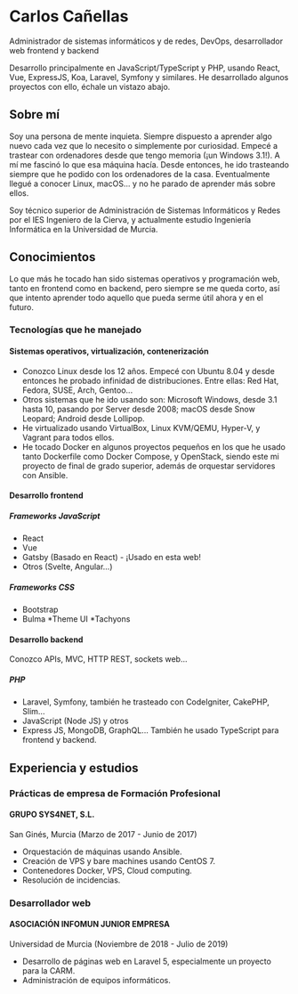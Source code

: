 

<Layout location="/about" title="Currículum">
<SEO
    title="Sobre mí"
    description="Currículum Vitae de Carlos Cañellas"
/>

# Carlos Cañellas

Administrador de sistemas informáticos y de redes, DevOps, desarrollador web frontend y backend

Desarrollo principalmente en JavaScript/TypeScript y PHP, usando React, Vue, ExpressJS, Koa, Laravel, Symfony y similares. He desarrollado algunos proyectos con ello, échale un vistazo abajo.

## Sobre mí

Soy una persona de mente inquieta. Siempre dispuesto a aprender algo nuevo cada vez que lo necesito o simplemente por curiosidad. Empecé a trastear con ordenadores desde que tengo memoria (¡un Windows 3.1!). A mí me fascinó lo que esa máquina hacía. Desde entonces, he ido trasteando siempre que he podido con los ordenadores de la casa. Eventualmente llegué a conocer Linux, macOS... y no he parado de aprender más sobre ellos.

Soy técnico superior de Administración de Sistemas Informáticos y Redes por el IES Ingeniero de la Cierva, y actualmente estudio Ingeniería Informática en la Universidad de Murcia.

## Conocimientos

Lo que más he tocado han sido sistemas operativos y programación web, tanto en frontend como en backend, pero siempre se me queda corto, así que intento aprender todo aquello que pueda serme útil ahora y en el futuro.

### Tecnologías que he manejado

#### Sistemas operativos, virtualización, contenerización

* Conozco Linux desde los 12 años. Empecé con Ubuntu 8.04 y desde entonces he probado infinidad de distribuciones. Entre ellas: Red Hat, Fedora, SUSE, Arch, Gentoo...
* Otros sistemas que he ido usando son: Microsoft Windows, desde 3.1 hasta 10, pasando por Server desde 2008; macOS desde Snow Leopard; Android desde Lollipop.
* He virtualizado usando VirtualBox, Linux KVM/QEMU, Hyper-V, y Vagrant para todos ellos.
* He tocado Docker en algunos proyectos pequeños en los que he usado tanto Dockerfile como Docker Compose, y OpenStack, siendo este mi proyecto de final de grado superior, además de orquestar servidores con Ansible.

#### Desarrollo frontend

##### Frameworks JavaScript

* React
* Vue
* Gatsby (Basado en React) - ¡Usado en esta web!
* Otros (Svelte, Angular...)

##### Frameworks CSS

* Bootstrap
* Bulma
*Theme UI 
*Tachyons

#### Desarrollo backend

Conozco APIs, MVC, HTTP REST, sockets web...

##### PHP

* Laravel, Symfony, también he trasteado con CodeIgniter, CakePHP, Slim...
* JavaScript (Node JS) y otros
* Express JS, MongoDB, GraphQL... También he usado TypeScript para frontend y backend.

## Experiencia y estudios

### Prácticas de empresa de Formación Profesional
#### GRUPO SYS4NET, S.L.
San Ginés, Murcia (Marzo de 2017 - Junio de 2017)
* Orquestación de máquinas usando Ansible.
* Creación de VPS y bare machines usando CentOS 7. 
* Contenedores Docker, VPS, Cloud computing.
* Resolución de incidencias.

### Desarrollador web
#### ASOCIACIÓN INFOMUN JUNIOR EMPRESA

Universidad de Murcia (Noviembre de 2018 - Julio de 2019)
* Desarrollo de páginas web en Laravel 5, especialmente un proyecto para la CARM.
* Administración de equipos informáticos.


</Layout>